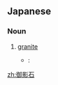 ==Japanese==
{{ja-kanjitab|み|かげ|いし|yomi=kun}}

===Noun===
{{ja-noun|みかげいし}}

# [[granite]]
#* {{RQ:Botchan}}:
#*: {{ja-usex|門から玄関までは御影石で敷きつめてある。|かど から げんかん まで は '''みかげい''' で しきつめて ある。|From the gate to the entrance the walk was paved with granite.}}

[[zh:御影石]]